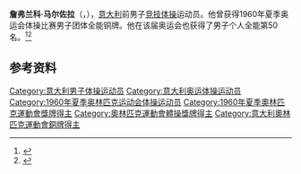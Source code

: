 {{NoteTA|G1=Sports}}
'''詹弗兰科·马尔佐拉'''（{{lang-it|Gianfranco Marzolla}}，{{bd|1937年|1月9日|}}），[[意大利|意大利]]前男子[[竞技体操|竞技体操]]运动员。他曾获得1960年夏季奥运会体操比赛男子团体全能铜牌。他在该届奥运会也获得了男子个人全能第50名。<ref>{{Cite web|title=Gianfranco MARZOLLA|url=https://www.olympic.org/gianfranco-marzolla|accessdate=2021-03-21|work=International Olympic Committee|archive-date=2016-10-08|archive-url=https://web.archive.org/web/20161008115206/https://www.olympic.org/gianfranco-marzolla|dead-url=no}}</ref><ref>{{cite web|url=http://www.sports-reference.com/olympics/athletes/ma/gianfranco-marzolla-1.html|title=Gianfranco Marzolla|work=Sport Reference|accessdate=2021-03-25|archiveurl=https://web.archive.org/web/20121215223314/http://www.sports-reference.com/olympics/athletes/ma/gianfranco-marzolla-1.html|archivedate=2012-12-15|dead-url=yes}}</ref>

== 参考资料 ==
{{reflist}}

{{Authority control}}
{{DEFAULTSORT:Marzolla, Gianfranco}}
[[Category:意大利男子体操运动员|Category:意大利男子体操运动员]]
[[Category:意大利奥运体操运动员|Category:意大利奥运体操运动员]]
[[Category:1960年夏季奥林匹克运动会体操运动员|Category:1960年夏季奥林匹克运动会体操运动员]]
[[Category:1960年夏季奧林匹克運動會獎牌得主|Category:1960年夏季奧林匹克運動會獎牌得主]]
[[Category:奧林匹克運動會體操獎牌得主|Category:奧林匹克運動會體操獎牌得主]]
[[Category:意大利奧林匹克運動會銅牌得主|Category:意大利奧林匹克運動會銅牌得主]]